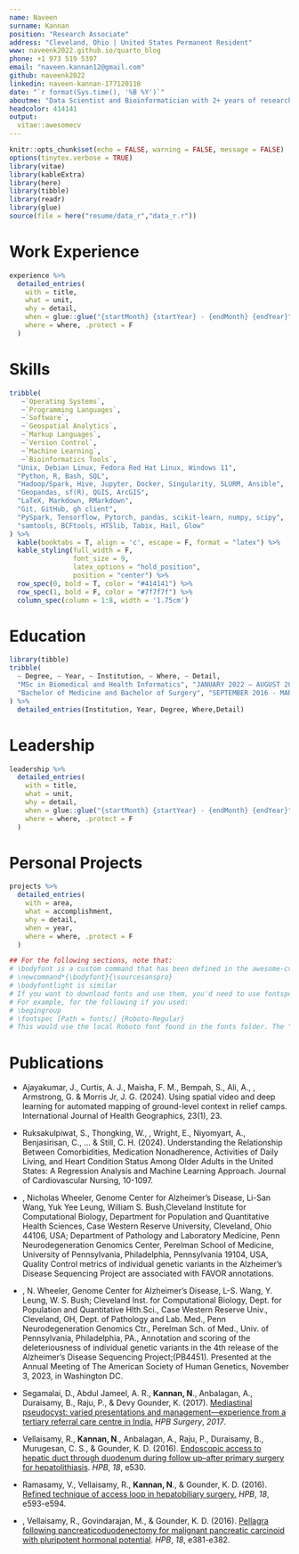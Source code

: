 ---
name: Naveen
surname: Kannan
position: "Research Associate"
address: "Cleveland, Ohio | United States Permanent Resident"
www: naveenk2022.github.io/quarto_blog
phone: +1 973 519 5397
email: "naveen.kannan12@gmail.com"
github: naveenk2022
linkedin: naveen-kannan-177120118
date: "`r format(Sys.time(), '%B %Y')`"
aboutme: "Data Scientist and Bioinformatician with 2+ years of research experience applying advanced data analytics and machine learning to human genomic data. Experienced in automated deployment of scientific workflows with cutting edge machine learning, data analytics, and bioninformatics tools, with a strong passion for enabling easy access to Big Data tools and containers."
headcolor: 414141
output: 
  vitae::awesomecv
---
```{r setup, include=FALSE}
knitr::opts_chunk$set(echo = FALSE, warning = FALSE, message = FALSE)
options(tinytex.verbose = TRUE)
library(vitae)
library(kableExtra)
library(here)
library(tibble)
library(readr)
library(glue)
source(file = here("resume/data_r","data_r.r"))
```

# Work Experience   

```{r Research, results = "asis"}
experience %>%
  detailed_entries(
    with = title,
    what = unit,
    why = detail,
    when = glue::glue("{startMonth} {startYear} - {endMonth} {endYear}",.na = ""),
    where = where, .protect = F
  )
```

# Skills 

```{r}
tribble(
   ~`Operating Systems`, 
   ~`Programming Languages`,
   ~`Software`,
   ~`Geospatial Analytics`,
   ~`Markup Languages`,
   ~`Version Control`,
   ~`Machine Learning`,
   ~`Bioinformatics Tools`,
  "Unix, Debian Linux, Fedora Red Hat Linux, Windows 11",
  "Python, R, Bash, SQL",
  "Hadoop/Spark, Hive, Jupyter, Docker, Singularity, SLURM, Ansible",
  "Geopandas, sf(R), QGIS, ArcGIS",
  "LaTeX, Markdown, RMarkdown",
  "Git, GitHub, gh client",
  "PySpark, Tensorflow, Pytorch, pandas, scikit-learn, numpy, scipy",
  "samtools, BCFtools, HTSlib, Tabix, Hail, Glow"
) %>%
  kable(booktabs = T, align = 'c', escape = F, format = "latex") %>%
  kable_styling(full_width = F, 
                font_size = 9, 
                latex_options = "hold_position", 
                position = "center") %>% 
  row_spec(0, bold = T, color = "#414141") %>% 
  row_spec(1, bold = F, color = "#7f7f7f") %>% 
  column_spec(column = 1:8, width = '1.75cm')
```


# Education

```{r}
library(tibble)
tribble(
  ~ Degree, ~ Year, ~ Institution, ~ Where, ~ Detail,
  "MSc in Biomedical and Health Informatics", "JANUARY 2022 – AUGUST 2023", "Case Western Reserve University", "Cleveland, Ohio","GPA-3.9" ,
  "Bachelor of Medicine and Bachelor of Surgery", "SEPTEMBER 2016 - MARCH 2020", "Madras Medical College", "Chennai, India","GPA-4.0" 
) %>% 
  detailed_entries(Institution, Year, Degree, Where,Detail)
```

# Leadership

```{r Leadership, results = "asis"}

leadership %>%
  detailed_entries(
    with = title,
    what = unit,
    why = detail,
    when = glue::glue("{startMonth} {startYear} - {endMonth} {endYear}",.na = ""),
    where = where, .protect = F
  )

```

# Personal Projects

```{r PROJECTS}

projects %>%
  detailed_entries(
    with = area,
    what = accomplishment,
    why = detail,
    when = year,
    where = where, .protect = F
  )

```

```{r}
## For the following sections, note that:
# \bodyfont is a custom command that has been defined in the awesome-cv.cls file.
# \newcommand*{\bodyfont}{\sourcesanspro} 
# \bodyfontlight is similar
# If you want to download fonts and use them, you'd need to use fontspec
# For example, for the following if you used:
# \begingroup
# \fontspec [Path = fonts/] {Roboto-Regular}
# This would use the local Roboto font found in the fonts folder. The "/" IS NOT OPTIONAL.

```
# Publications

\begingroup
\bodyfontlight
\color{darktext}

- \small Ajayakumar, J., Curtis, A. J., Maisha, F. M., Bempah, S., Ali, A., \textbf{Kannan, N.}, Armstrong, G. & Morris Jr, J. G. (2024). Using spatial video and deep learning for automated mapping of ground-level context in relief camps. International Journal of Health Geographics, 23(1), 23.


\endgroup

\begingroup
\bodyfontlight
\color{darktext}

-   \small Ruksakulpiwat, S., Thongking, W., \textbf{Kannan, N.}, Wright, E., Niyomyart, A., Benjasirisan, C., ... & Still, C. H. (2024). Understanding the Relationship Between Comorbidities, Medication Nonadherence, Activities of Daily Living, and Heart Condition Status Among Older Adults in the United States: A Regression Analysis and Machine Learning Approach. Journal of Cardiovascular Nursing, 10-1097.


\endgroup

\begingroup
\bodyfontlight
\color{darktext}

- \small \textbf{Naveen Kannan}\textsuperscript{1}, Nicholas Wheeler\textsuperscript{1}, Genome Center for Alzheimer’s Disease, Li-San Wang\textsuperscript{2}, Yuk Yee Leung\textsuperscript{2}, William S. Bush\textsuperscript{1},\textsuperscript{1}Cleveland Institute for Computational Biology, Department for Population and Quantitative Health Sciences, Case Western Reserve University, Cleveland, Ohio 44106, USA;\textsuperscript{2} Department of Pathology and Laboratory Medicine, Penn Neurodegeneration Genomics Center, Perelman School of Medicine, University of Pennsylvania, Philadelphia, Pennsylvania 19104, USA, Quality Control metrics of individual genetic variants in the Alzheimer’s Disease Sequencing Project are associated with FAVOR annotations.

\endgroup

\begingroup
\bodyfontlight
\color{darktext}

-   \small \textbf{N. Kannan}\textsuperscript{1}, N. Wheeler\textsuperscript{1}, Genome Center for Alzheimer's Disease, L-S. Wang\textsuperscript{2}, Y. Leung\textsuperscript{2}, W. S.
Bush\textsuperscript{1}; \textsuperscript{1}Cleveland Inst. for Computational Biology, Dept. for Population and Quantitative Hlth.Sci., Case Western Reserve Univ., Cleveland, OH, \textsuperscript{2}Dept. of Pathology and Lab. Med., Penn Neurodegeneration Genomics Ctr., Perelman Sch. of Med., Univ. of Pennsylvania, Philadelphia, PA., Annotation and scoring of the deleteriousness of individual genetic variants in the 4th release of the Alzheimer’s Disease Sequencing Project;(PB4451). Presented at the Annual Meeting of The American Society of Human Genetics, November 3, 2023, in Washington DC.

\endgroup

\begingroup
\bodyfontlight
\color{darktext}

-   \small Segamalai, D., Abdul Jameel, A. R., **Kannan, N**., Anbalagan, A., Duraisamy, B., Raju, P., & Devy Gounder, K. (2017). [Mediastinal pseudocyst: varied presentations and management---experience from a tertiary referral care centre in India.](https://downloads.hindawi.com/archive/2017/5247626.pdf) *HPB Surgery*, *2017*.

\endgroup

\begingroup
\bodyfontlight
\color{darktext}


-   \small Vellaisamy, R., **Kannan, N**., Anbalagan, A., Raju, P., Duraisamy, B., Murugesan, C. S., & Gounder, K. D. (2016). [Endoscopic access to hepatic duct through duodenum during follow up--after primary surgery for hepatolithiasis](https://hpbonline.org/article/S1365-182X(16)31428-9/fulltext). *HPB*, *18*, e530.

\endgroup

\begingroup
\bodyfontlight
\color{darktext}

-   \small Ramasamy, V., Vellaisamy, R., **Kannan, N**., & Gounder, K. D. (2016). [Refined technique of access loop in hepatobiliary surgery.](https://hpbonline.org/article/S1365-182X(16)31598-2/abstract) *HPB*, *18*, e593-e594.

\endgroup

\begingroup
\bodyfontlight
\color{darktext}

-   \small \textbf{Kannan, N.}, Vellaisamy, R., Govindarajan, M., & Gounder, K. D. (2016). [Pellagra following pancreaticoduodenectomy for malignant pancreatic carcinoid with pluripotent hormonal potential](https://www.hpbonline.org/article/S1365-182X(16)31013-9/fulltext). *HPB*, *18*, e381-e382.

\endgroup

